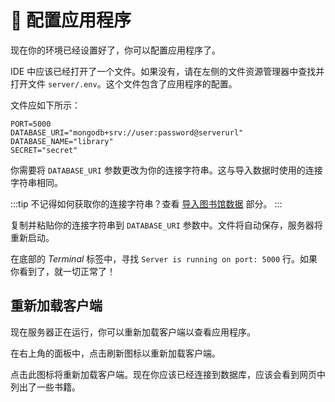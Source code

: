 
# 👐 配置应用程序

现在你的环境已经设置好了，你可以配置应用程序了。

IDE 中应该已经打开了一个文件。如果没有，请在左侧的文件资源管理器中查找并打开文件 `server/.env`。这个文件包含了应用程序的配置。

文件应如下所示：

```
PORT=5000
DATABASE_URI="mongodb+srv://user:password@serverurl"
DATABASE_NAME="library"
SECRET="secret"
```

你需要将 `DATABASE_URI` 参数更改为你的连接字符串。这与导入数据时使用的连接字符串相同。

:::tip
不记得如何获取你的连接字符串？查看 [导入图书馆数据](/docs/importing-data/import-data) 部分。
:::

复制并粘贴你的连接字符串到 `DATABASE_URI` 参数中。文件将自动保存，服务器将重新启动。

在底部的 *Terminal* 标签中，寻找 `Server is running on port: 5000` 行。如果你看到了，就一切正常了！

<Screenshot url="https://github.com/mongodb-developer/library-management-system" src="img/screenshots/50-demo-app/3-configure/1-running.png" alt="终端面板的截图" />

## 重新加载客户端

现在服务器正在运行，你可以重新加载客户端以查看应用程序。

在右上角的面板中，点击刷新图标以重新加载客户端。

<Screenshot url="https://github.com/mongodb-developer/library-management-system" src="img/screenshots/50-demo-app/3-configure/2-reload.png" alt="刷新图标的截图" />

点击此图标将重新加载客户端。现在你应该已经连接到数据库，应该会看到网页中列出了一些书籍。